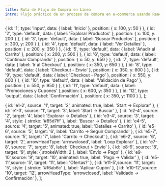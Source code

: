 ```yaml
---
title: Ruta de Flujo de Compra en Línea
intro: Flujo práctico de un proceso de compra en e-commerce usando React Flow con rutas no lineales y decisiones.
---
```



  { id: '1', type: 'input',   data: { label: 'Inicio' },               position: { x: 100,  y: 50  } },
  { id: '2', type: 'default', data: { label: 'Explorar Productos' },    position: { x: 100,  y: 200 } },
  { id: '3', type: 'default', data: { label: 'Buscar Productos' },       position: { x: 300,  y: 200 } },
  { id: '4', type: 'default', data: { label: 'Ver Detalles' },          position: { x: 200,  y: 350 } },
  { id: '5', type: 'default', data: { label: 'Añadir al Carrito' },     position: { x: 200,  y: 500 } },
  { id: '6', type: 'default', data: { label: 'Continuar Comprando' },   position: { x: 50,   y: 650 } },
  { id: '7', type: 'default', data: { label: 'Ir al Checkout' },        position: { x: 350,  y: 650 } },
  { id: '8', type: 'default', data: { label: 'Checkout - Envío' },      position: { x: 350,  y: 800 } },
  { id: '9', type: 'default', data: { label: 'Checkout - Pago' },       position: { x: 550,  y: 800 } },
  { id: '10', type: 'default', data: { label: 'Validación de Pago' },   position: { x: 550,  y: 950 } },
  { id: '11', type: 'default', data: { label: 'Promociones y Cupones' },position: { x: 600,  y: 350 } },
  { id: '12', type: 'output',  data: { label: 'Confirmación' },          position: { x: 350,  y: 1100 } },
];

  { id: 'e1-2', source: '1',  target: '2',  animated: true,  label: 'Start → Explorar' },
  { id: 'e1-3', source: '1',  target: '3',  label: 'Start → Buscar' },
  { id: 'e2-4', source: '2',  target: '4',  label: 'Explorar → Detalles' },
  { id: 'e3-4', source: '3',  target: '4',  style: { stroke: '#85d7ff' }, label: 'Buscar → Detalles' },
  { id: 'e4-5', source: '4',  target: '5',  animated: true,  label: 'Detalles → Carrito' },
  { id: 'e5-6', source: '5',  target: '6',  label: 'Carrito → Seguir Comprando' },
  { id: 'e5-7', source: '5',  target: '7',  label: 'Carrito → Checkout' },
  { id: 'e6-2', source: '6',  target: '2',  arrowHeadType: 'arrowclosed', label: 'Loop Explorar' },
  { id: 'e7-8', source: '7',  target: '8',  label: 'Checkout > Envío' },
  { id: 'e8-9', source: '8',  target: '9',  style: { strokeWidth: 2 }, label: 'Envío → Pago' },
  { id: 'e9-10',source: '9',  target: '10', animated: true,  label: 'Pago → Validar' },
  { id: 'e5-11',source: '5',  target: '11', label: 'Ofertas?' },
  { id: 'e11-5',source: '11', target: '5',  style: { stroke: '#f6ab6c' }, label: 'Aplicar Cupón' },
  { id: 'e10-12',source: '10', target: '12', arrowHeadType: 'arrowclosed', label: 'Validado → Confirmación' },
];

<FlowComponent
  client:load
  initialNodes={nodes}
  initialEdges={edges}
/>